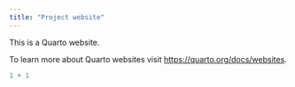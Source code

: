 ```yaml
---
title: "Project website"
---
```


This is a Quarto website.

To learn more about Quarto websites visit <https://quarto.org/docs/websites>.

```r
1 + 1
```
